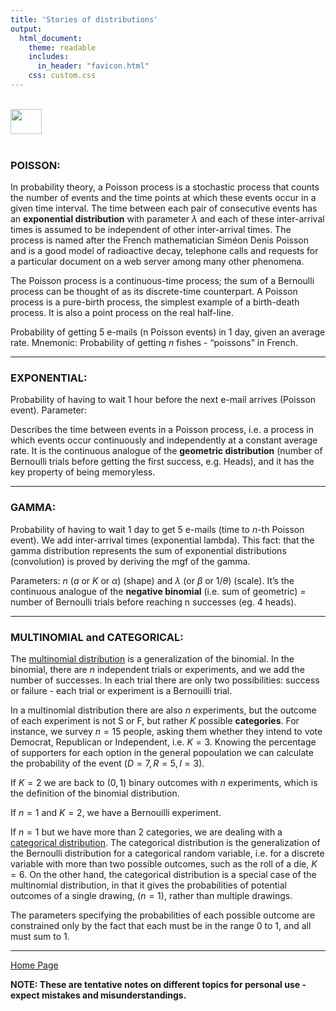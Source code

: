 ```yaml
---
title: 'Stories of distributions'
output: 
  html_document:
    theme: readable
    includes:
      in_header: "favicon.html" 
    css: custom.css
---
```


<br>
<a href="http://rinterested.github.io/statistics/index.html">
<img HEIGHT="40" WIDTH="50" src="logo.PNG"></a>
<br><br>


### POISSON:

In probability theory, a Poisson process is a stochastic process that counts the number of events and the time points at which these events occur in a given time interval. The time between each pair of consecutive events has an **exponential distribution** with parameter $\lambda$ and each of these inter-arrival times is assumed to be independent of other inter-arrival times. The process is named after the French mathematician Siméon Denis Poisson and is a good model of radioactive decay, telephone calls and requests for a particular document on a web server among many other phenomena.

The Poisson process is a continuous-time process; the sum of a Bernoulli process can be thought of as its discrete-time counterpart. A Poisson process is a pure-birth process, the simplest example of a birth-death process. It is also a point process on the real half-line.

Probability of getting $5$ e-mails (n Poisson events) in $1$ day, given an average rate. Mnemonic: Probability of getting $n$ fishes - “poissons” in French.

---


### EXPONENTIAL:

Probability of having to wait $1$ hour before the next e-mail arrives (Poisson event). Parameter: 

Describes the time between events in a Poisson process, i.e. a process in which events occur continuously and independently at a constant average rate. It is the continuous analogue of the **geometric distribution** (number of Bernoulli trials before getting the first success, e.g. Heads), and it has the key property of being memoryless.

---

### GAMMA:

Probability of having to wait $1$ day to get $5$ e-mails (time to $n$-th Poisson event). We add inter-arrival times (exponential lambda). This fact: that the gamma distribution represents the sum of exponential distributions (convolution) is proved by deriving the mgf of the gamma. 

Parameters: $n$ ($a$ or $K$ or $\alpha$) (shape) and $\lambda$ (or $\beta$ or $1/\theta$) (scale). It’s the continuous analogue of the **negative binomial** (i.e. sum of geometric) = number of Bernoulli trials before reaching n successes (eg. $4$ heads).

---

### MULTINOMIAL and CATEGORICAL:

The [multinomial distribution](https://en.wikipedia.org/wiki/Multinomial_distribution#Example) is a generalization of the binomial. In the binomial, there are $n$ independent trials or experiments, and we add the number of successes. In each trial there are only two possibilities: success or failure - each trial or experiment is a Bernouilli trial.

In a multinomial distribution there are also $n$ experiments, but the outcome of each experiment is not S or F, but rather $K$ possible **categories**. For instance, we survey $n=15$ people, asking them whether they intend to vote Democrat, Republican or Independent, i.e. $K = 3.$ Knowing the percentage of supporters for each option in the general popoulation we can calculate the probability of the event $(D=7, R=5, I=3).$

If $K=2$ we are back to $(0,1)$ binary outcomes with $n$ experiments, which is the definition of the binomial distribution.

If $n=1$ and $K = 2,$ we have a Bernouilli experiment.

If $n=1$ but we have more than $2$ categories, we are dealing with a [categorical distribution](https://en.wikipedia.org/wiki/Categorical_distribution). The categorical distribution is the generalization of the Bernoulli distribution for a categorical random variable, i.e. for a discrete variable with more than two possible outcomes, such as the roll of a die, $K=6$. On the other hand, the categorical distribution is a special case of the multinomial distribution, in that it gives the probabilities of potential outcomes of a single drawing, $(n=1),$ rather than multiple drawings.

The parameters specifying the probabilities of each possible outcome are constrained only by the fact that each must be in the range 0 to 1, and all must sum to 1.


---
<a href="http://rinterested.github.io/statistics/index.html">Home Page</a>

**NOTE: These are tentative notes on different topics for personal use - expect mistakes and misunderstandings.**

